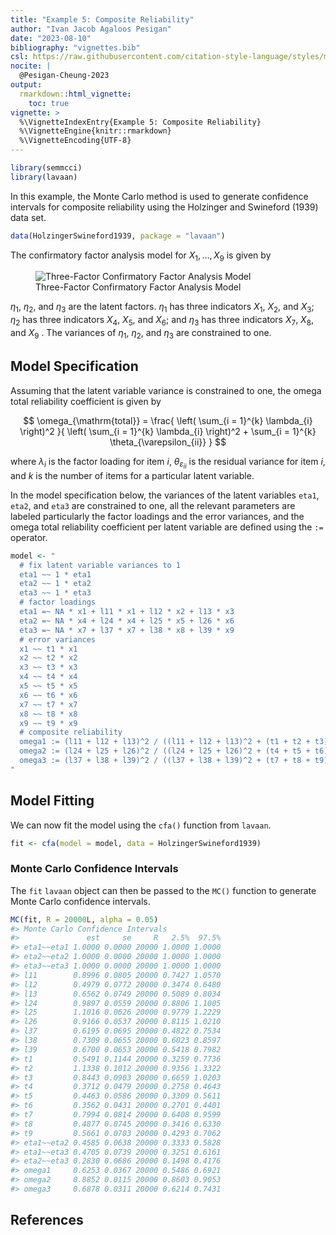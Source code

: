 ```yaml
---
title: "Example 5: Composite Reliability"
author: "Ivan Jacob Agaloos Pesigan"
date: "2023-08-10"
bibliography: "vignettes.bib"
csl: https://raw.githubusercontent.com/citation-style-language/styles/master/apa.csl
nocite: |
  @Pesigan-Cheung-2023
output:
  rmarkdown::html_vignette:
    toc: true
vignette: >
  %\VignetteIndexEntry{Example 5: Composite Reliability}
  %\VignetteEngine{knitr::rmarkdown}
  %\VignetteEncoding{UTF-8}
---
```


<!-- vignettes/example-5-composite-reliability.Rmd is generated from .setup/vignettes/example-5-composite-reliability.Rmd.orig. Please edit that file -->






```r
library(semmcci)
library(lavaan)
```

In this example,
the Monte Carlo method is used to generate confidence intervals
for composite reliability
using the Holzinger and Swineford (1939) data set.


```r
data(HolzingerSwineford1939, package = "lavaan")
```

\noindent The confirmatory factor analysis model for $X_{1}, \dots, X_{9}$
is given by

![Three-Factor Confirmatory Factor Analysis Model](https://raw.githubusercontent.com/jeksterslab/semmcci/main/.setup/latex/figures/png/cfa.png)

\noindent $\eta_{1}$, $\eta_{2}$, and $\eta_{3}$ are the latent factors.
$\eta_{1}$ has three indicators $X_{1}$, $X_{2}$, and $X_{3}$;
$\eta_{2}$ has three indicators $X_{4}$, $X_{5}$, and $X_{6}$; and
$\eta_{3}$ has three indicators $X_{7}$, $X_{8}$, and $X_{9}$ .
The variances of $\eta_{1}$, $\eta_{2}$, and $\eta_{3}$ are constrained to one.

## Model Specification

Assuming that the latent variable variance is constrained to one,
the omega total reliability coefficient is given by

$$
  \omega_{\mathrm{total}}
  =
  \frac{
  \left(
  \sum_{i = 1}^{k}
  \lambda_{i}
  \right)^2
  }{
  \left(
  \sum_{i = 1}^{k}
  \lambda_{i}
  \right)^2
  +
  \sum_{i = 1}^{k}
  \theta_{\varepsilon_{ii}}
  }
$$

\noindent where $\lambda_{i}$ is the factor loading for item $i$,
$\theta_{\varepsilon_{ii}}$ is the residual variance for item $i$,
and $k$ is the number of items for a particular latent variable.

In the model specification below,
the variances of the latent variables `eta1`, `eta2`, and `eta3` are constrained to one,
all the relevant parameters are labeled particularly the factor loadings and the error variances,
and the omega total reliability coefficient per latent variable are defined
using the `:=` operator.


```r
model <- "
  # fix latent variable variances to 1
  eta1 ~~ 1 * eta1
  eta2 ~~ 1 * eta2
  eta3 ~~ 1 * eta3
  # factor loadings
  eta1 =~ NA * x1 + l11 * x1 + l12 * x2 + l13 * x3
  eta2 =~ NA * x4 + l24 * x4 + l25 * x5 + l26 * x6
  eta3 =~ NA * x7 + l37 * x7 + l38 * x8 + l39 * x9
  # error variances
  x1 ~~ t1 * x1
  x2 ~~ t2 * x2
  x3 ~~ t3 * x3
  x4 ~~ t4 * x4
  x5 ~~ t5 * x5
  x6 ~~ t6 * x6
  x7 ~~ t7 * x7
  x8 ~~ t8 * x8
  x9 ~~ t9 * x9
  # composite reliability
  omega1 := (l11 + l12 + l13)^2 / ((l11 + l12 + l13)^2 + (t1 + t2 + t3))
  omega2 := (l24 + l25 + l26)^2 / ((l24 + l25 + l26)^2 + (t4 + t5 + t6))
  omega3 := (l37 + l38 + l39)^2 / ((l37 + l38 + l39)^2 + (t7 + t8 + t9))
"
```

## Model Fitting

We can now fit the model using the `cfa()` function from `lavaan`.


```r
fit <- cfa(model = model, data = HolzingerSwineford1939)
```

### Monte Carlo Confidence Intervals

The `fit` `lavaan` object can then be passed to the `MC()` function
to generate Monte Carlo confidence intervals.


```r
MC(fit, R = 20000L, alpha = 0.05)
#> Monte Carlo Confidence Intervals
#>               est     se     R   2.5%  97.5%
#> eta1~~eta1 1.0000 0.0000 20000 1.0000 1.0000
#> eta2~~eta2 1.0000 0.0000 20000 1.0000 1.0000
#> eta3~~eta3 1.0000 0.0000 20000 1.0000 1.0000
#> l11        0.8996 0.0805 20000 0.7427 1.0570
#> l12        0.4979 0.0772 20000 0.3474 0.6480
#> l13        0.6562 0.0749 20000 0.5089 0.8034
#> l24        0.9897 0.0559 20000 0.8806 1.1005
#> l25        1.1016 0.0626 20000 0.9779 1.2229
#> l26        0.9166 0.0537 20000 0.8115 1.0210
#> l37        0.6195 0.0695 20000 0.4822 0.7534
#> l38        0.7309 0.0655 20000 0.6023 0.8597
#> l39        0.6700 0.0653 20000 0.5418 0.7982
#> t1         0.5491 0.1144 20000 0.3259 0.7736
#> t2         1.1338 0.1012 20000 0.9356 1.3322
#> t3         0.8443 0.0903 20000 0.6659 1.0203
#> t4         0.3712 0.0479 20000 0.2758 0.4643
#> t5         0.4463 0.0586 20000 0.3309 0.5611
#> t6         0.3562 0.0431 20000 0.2701 0.4401
#> t7         0.7994 0.0814 20000 0.6408 0.9599
#> t8         0.4877 0.0745 20000 0.3416 0.6330
#> t9         0.5661 0.0703 20000 0.4293 0.7062
#> eta1~~eta2 0.4585 0.0638 20000 0.3333 0.5828
#> eta1~~eta3 0.4705 0.0739 20000 0.3251 0.6161
#> eta2~~eta3 0.2830 0.0686 20000 0.1498 0.4176
#> omega1     0.6253 0.0367 20000 0.5486 0.6921
#> omega2     0.8852 0.0115 20000 0.8603 0.9053
#> omega3     0.6878 0.0311 20000 0.6214 0.7431
```

## References
